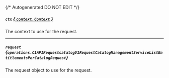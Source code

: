 {/* Autogenerated DO NOT EDIT  */}

##### `ctx` [*{ `context.Context` }*](https://pkg.go.dev/context#Context)
The context to use for the request.

---
##### `request` *{`operations.C1APIRequestcatalogV1RequestCatalogManagementServiceListEntitlementsPerCatalogRequest`}*
The request object to use for the request.

<Collapsible openLabel={Labels.showProperties} closeLabel={Labels.hideProperties}>
  <C1APIRequestcatalogV1RequestCatalogManagementServiceListEntitlementsPerCatalogRequest />
</Collapsible>

